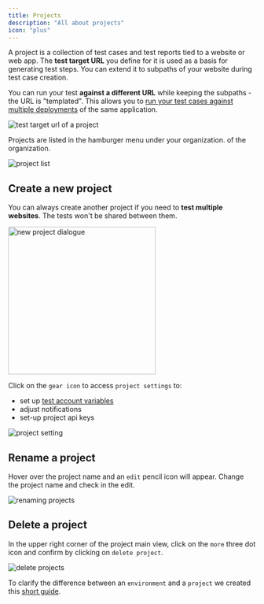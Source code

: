 ```yaml
---
title: Projects
description: "All about projects"
icon: "plus"
---
```


A project is a collection of test cases and test reports tied to a website or web app. The **test target URL** you define for it is used as a basis for generating test steps. You can extend it to subpaths of your website during test case creation.

You can run your test **against a different URL** while keeping the subpaths - the URL is "templated". This allows you to [run your test cases against multiple deployments](/get-started/execute-test-cases#1-trigger-a-test-run) of the same application.

<Frame caption="test target url of a project, 08/2024">
  <img
    src="/images/accounts/test-target.png"
    alt="test target url of a project"
  />
</Frame>

Projects are listed in the hamburger menu under your organization.
of the organization.

<Frame caption="project list, 08/2024">
  <img src="/images/accounts/project-list.png" alt="project list" />
</Frame>

## Create a new project

You can always create another project if you need to **test multiple websites**. The tests won't be shared between them.

<Frame caption="new project dialogue, 08/2024">
  <img
    src="/images/accounts/new-project.png"
    alt="new project dialogue"
    width="300"
  />
</Frame>

Click on the `gear icon` to access `project settings` to:

- set up [test account variables](/variables)
- adjust notifications
- set-up project api keys

<Frame caption="project settings, 08/2024">
  <img src="/images/accounts/project-settings.png" alt="project setting" />
</Frame>

## Rename a project

Hover over the project name and an `edit` pencil icon will appear. Change the project name and check in the edit.

<Frame caption="change project name, 08/2024">
  <img src="/images/accounts/project-rename.gif" alt="renaming projects" />
</Frame>

## Delete a project

In the upper right corner of the project main view, click on the `more` three dot icon and confirm by clicking on `delete project`.

<Frame caption="delete project, 08/2024">
  <img
    src="/images/accounts/delete-project.png"
    alt="delete projects"
    width={500}
  />
</Frame>

To clarify the difference between an `environment` and a `project` we created this [short guide](/guides/project-environments.mdx).
